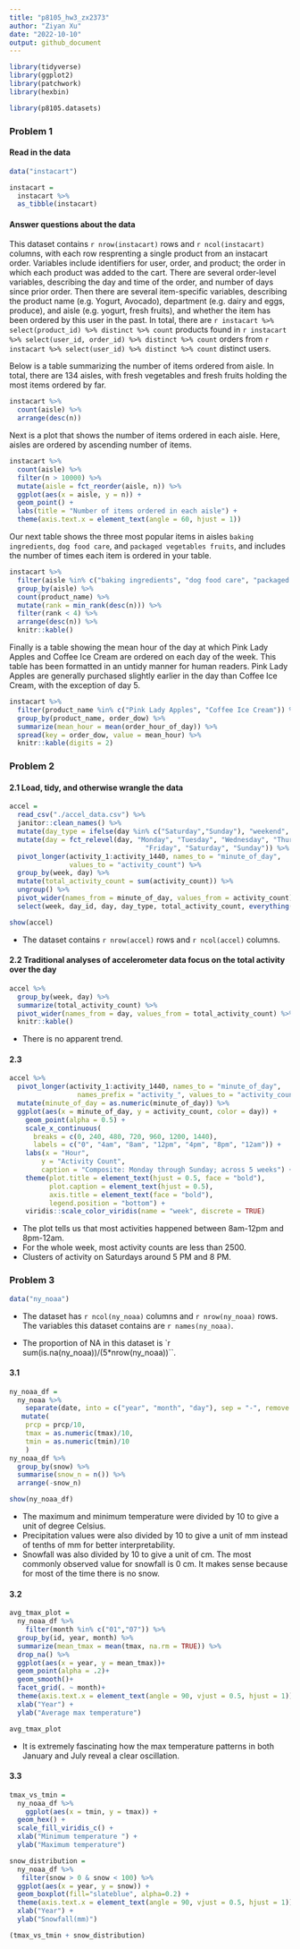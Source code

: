 ```yaml
---
title: "p8105_hw3_zx2373"
author: "Ziyan Xu"
date: "2022-10-10"
output: github_document
---
```


```r
library(tidyverse)
library(ggplot2)
library(patchwork)
library(hexbin)

library(p8105.datasets)
```

### Problem 1

#### Read in the data

```r
data("instacart")

instacart = 
  instacart %>% 
  as_tibble(instacart)
```

#### Answer questions about the data

This dataset contains `r nrow(instacart)` rows and `r ncol(instacart)` columns, with each row resprenting a single product from an instacart order. Variables include identifiers for user, order, and product; the order in which each product was added to the cart. There are several order-level variables, describing the day and time of the order, and number of days since prior order. Then there are several item-specific variables, describing the product name (e.g. Yogurt, Avocado), department (e.g. dairy and eggs, produce), and aisle (e.g. yogurt, fresh fruits), and whether the item has been ordered by this user in the past. In total, there are `r instacart %>% select(product_id) %>% distinct %>% count` products found in `r instacart %>% select(user_id, order_id) %>% distinct %>% count` orders from `r instacart %>% select(user_id) %>% distinct %>% count` distinct users.

Below is a table summarizing the number of items ordered from aisle. In total, there are 134 aisles, with fresh vegetables and fresh fruits holding the most items ordered by far.

```r
instacart %>% 
  count(aisle) %>% 
  arrange(desc(n))
```

Next is a plot that shows the number of items ordered in each aisle. Here, aisles are ordered by ascending number of items.

```r
instacart %>% 
  count(aisle) %>% 
  filter(n > 10000) %>% 
  mutate(aisle = fct_reorder(aisle, n)) %>% 
  ggplot(aes(x = aisle, y = n)) + 
  geom_point() + 
  labs(title = "Number of items ordered in each aisle") +
  theme(axis.text.x = element_text(angle = 60, hjust = 1))

```

Our next table shows the three most popular items in aisles `baking ingredients`, `dog food care`, and `packaged vegetables fruits`, and includes the number of times each item is ordered in your table.

```r
instacart %>% 
  filter(aisle %in% c("baking ingredients", "dog food care", "packaged vegetables fruits")) %>%
  group_by(aisle) %>% 
  count(product_name) %>% 
  mutate(rank = min_rank(desc(n))) %>% 
  filter(rank < 4) %>% 
  arrange(desc(n)) %>%
  knitr::kable()
```

Finally is a table showing the mean hour of the day at which Pink Lady Apples and Coffee Ice Cream are ordered on each day of the week. This table has been formatted in an untidy manner for human readers. Pink Lady Apples are generally purchased slightly earlier in the day than Coffee Ice Cream, with the exception of day 5.

```r
instacart %>%
  filter(product_name %in% c("Pink Lady Apples", "Coffee Ice Cream")) %>%
  group_by(product_name, order_dow) %>%
  summarize(mean_hour = mean(order_hour_of_day)) %>%
  spread(key = order_dow, value = mean_hour) %>%
  knitr::kable(digits = 2)
```

### Problem 2

#### 2.1 Load, tidy, and otherwise wrangle the data
```r
accel = 
  read_csv("./accel_data.csv") %>%
  janitor::clean_names() %>%
  mutate(day_type = ifelse(day %in% c("Saturday","Sunday"), "weekend", "weekday")) %>% 
  mutate(day = fct_relevel(day, "Monday", "Tuesday", "Wednesday", "Thursday",
                                  "Friday", "Saturday", "Sunday")) %>%
  pivot_longer(activity_1:activity_1440, names_to = "minute_of_day",
               values_to = "activity_count") %>% 
  group_by(week, day) %>%
  mutate(total_activity_count = sum(activity_count)) %>% 
  ungroup() %>% 
  pivot_wider(names_from = minute_of_day, values_from = activity_count) %>% 
  select(week, day_id, day, day_type, total_activity_count, everything())
```

```r
show(accel)
```

- The dataset contains `r nrow(accel)` rows and `r ncol(accel)` columns. 

#### 2.2 Traditional analyses of accelerometer data focus on the total activity over the day
```r
accel %>% 
  group_by(week, day) %>% 
  summarize(total_activity_count) %>% 
  pivot_wider(names_from = day, values_from = total_activity_count) %>% 
  knitr::kable()
```

- There is no apparent trend.

#### 2.3
```r
accel %>%
  pivot_longer(activity_1:activity_1440, names_to = "minute_of_day", 
                 names_prefix = "activity_", values_to = "activity_count") %>% 
  mutate(minute_of_day = as.numeric(minute_of_day)) %>% 
  ggplot(aes(x = minute_of_day, y = activity_count, color = day)) +
    geom_point(alpha = 0.5) +
    scale_x_continuous(
      breaks = c(0, 240, 480, 720, 960, 1200, 1440), 
      labels = c("0", "4am", "8am", "12pm", "4pm", "8pm", "12am")) +
    labs(x = "Hour",
        y = "Activity Count",
        caption = "Composite: Monday through Sunday; across 5 weeks") +
    theme(plot.title = element_text(hjust = 0.5, face = "bold"),
          plot.caption = element_text(hjust = 0.5),
          axis.title = element_text(face = "bold"),
          legend.position = "bottom") +
    viridis::scale_color_viridis(name = "week", discrete = TRUE)
```

- The plot tells us that most activities happened between 8am-12pm and 8pm-12am.
- For the whole week, most activity counts are less than 2500.
- Clusters of activity on Saturdays around 5 PM and 8 PM.


### Problem 3 

```r
data("ny_noaa")
```

- The dataset has `r ncol(ny_noaa)` columns and `r nrow(ny_noaa)` rows. The variables this dataset contains are `r names(ny_noaa)`.

- The proportion of NA in this dataset is `r sum(is.na(ny_noaa))/(5*nrow(ny_noaa))``.

#### 3.1

```r
ny_noaa_df = 
  ny_noaa %>%
    separate(date, into = c("year", "month", "day"), sep = "-", remove = TRUE) %>% 
   mutate(
    prcp = prcp/10,
    tmax = as.numeric(tmax)/10,
    tmin = as.numeric(tmin)/10
    ) 
ny_noaa_df %>% 
  group_by(snow) %>% 
  summarise(snow_n = n()) %>% 
  arrange(-snow_n)
```

```r
show(ny_noaa_df)
```

- The maximum and minimum temperature were divided by 10 to give a unit of degree Celsius. 
- Precipitation values were also divided by 10 to give a unit of mm instead of tenths of mm for better interpretability. 
- Snowfall was also divided by 10 to give a unit of cm. The most commonly observed value for snowfall is 0 cm. It makes sense because for most of the time there is no snow. 

#### 3.2 

```r
avg_tmax_plot = 
  ny_noaa_df %>%
    filter(month %in% c("01","07")) %>% 
  group_by(id, year, month) %>% 
  summarize(mean_tmax = mean(tmax, na.rm = TRUE)) %>% 
  drop_na() %>% 
  ggplot(aes(x = year, y = mean_tmax))+
  geom_point(alpha = .2)+
  geom_smooth()+
  facet_grid(. ~ month)+
  theme(axis.text.x = element_text(angle = 90, vjust = 0.5, hjust = 1))+
  xlab("Year") +
  ylab("Average max temperature")

avg_tmax_plot
```

- It is extremely fascinating how the max temperature patterns in both January and July reveal a clear oscillation.

#### 3.3

```r
tmax_vs_tmin = 
  ny_noaa_df %>% 
    ggplot(aes(x = tmin, y = tmax)) + 
  geom_hex() +
  scale_fill_viridis_c() +
  xlab("Minimum temperature ") +
  ylab("Maximum temperature")
```

```r
snow_distribution = 
  ny_noaa_df %>% 
   filter(snow > 0 & snow < 100) %>% 
  ggplot(aes(x = year, y = snow)) +
  geom_boxplot(fill="slateblue", alpha=0.2) +
  theme(axis.text.x = element_text(angle = 90, vjust = 0.5, hjust = 1))+
  xlab("Year") +
  ylab("Snowfall(mm)")
```

```r
(tmax_vs_tmin + snow_distribution)
```

